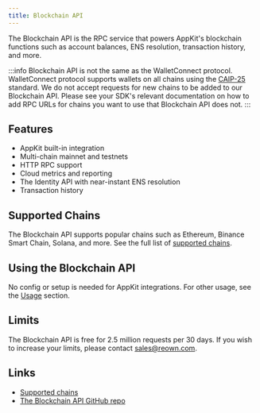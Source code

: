 ```yaml
---
title: Blockchain API
---
```


The Blockchain API is the RPC service that powers AppKit's blockchain functions such as account balances, ENS resolution, transaction history, and more.

:::info
Blockchain API is not the same as the WalletConnect protocol. WalletConnect protocol supports wallets on all chains using the [CAIP-25](https://chainagnostic.org/CAIPs/caip-25) standard. We do not accept requests for new chains to be added to our Blockchain API. Please see your SDK's relevant documentation on how to add RPC URLs for chains you want to use that Blockchain API does not.
:::

## Features

- AppKit built-in integration
- Multi-chain mainnet and testnets
- HTTP RPC support
- Cloud metrics and reporting
- The Identity API with near-instant ENS resolution
- Transaction history

## Supported Chains

The Blockchain API supports popular chains such as Ethereum, Binance Smart Chain, Solana, and more. See the full list of [supported chains](https://github.com/WalletConnect/blockchain-api/blob/master/SUPPORTED_CHAINS.md).

## Using the Blockchain API

No config or setup is needed for AppKit integrations. For other usage, see the [Usage](https://github.com/walletconnect/blockchain-api#usage) section.

## Limits

The Blockchain API is free for 2.5 million requests per 30 days. If you wish to increase your limits, please contact sales@reown.com.

## Links

- [Supported chains](https://github.com/WalletConnect/blockchain-api/blob/master/SUPPORTED_CHAINS.md)
- [The Blockchain API GitHub repo](https://github.com/WalletConnect/blockchain-api)
